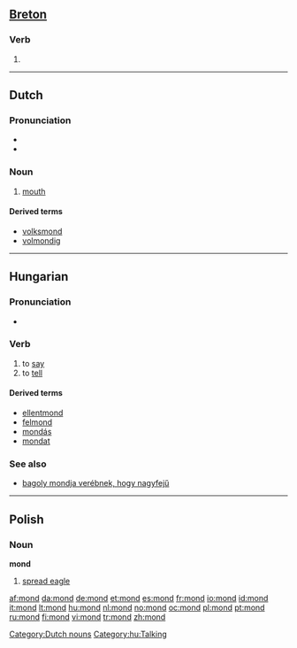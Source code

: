 {{also|Mond|MOND}}
==[[Breton]]==

===Verb===
{{infl|br|verb}}

# {{alternative spelling of|[[mont#Breton|mont]]|lang=Breton}}

----

==Dutch==

===Pronunciation===
* {{audio|Nl-mond.ogg|audio}}
* {{IPA|/mɔnt/|lang=nl}}

===Noun===
{{nl-noun|g=m|monden|mondje}}

# {{context|anatomy|lang=nl}} [[mouth]]

====Derived terms====
{{top4}}
* [[volksmond]]
* [[volmondig]]
{{bottom}}

[[Category:Dutch nouns]]

----

==Hungarian==

===Pronunciation===
* {{IPA|/ˈmond/|lang=hu}}

===Verb===
{{infl|hu|verb}}

# to [[say]]
# to [[tell]]

====Derived terms====
* [[ellentmond]]
* [[felmond]]
* [[mondás]]
* [[mondat]]

===See also===
* [[bagoly mondja verébnek, hogy nagyfejű]]

[[Category:hu:Talking]]

----

==Polish==

===Noun===
'''mond''' {{m}}

# [[spread eagle]]

[[af:mond]]
[[da:mond]]
[[de:mond]]
[[et:mond]]
[[es:mond]]
[[fr:mond]]
[[io:mond]]
[[id:mond]]
[[it:mond]]
[[lt:mond]]
[[hu:mond]]
[[nl:mond]]
[[no:mond]]
[[oc:mond]]
[[pl:mond]]
[[pt:mond]]
[[ru:mond]]
[[fi:mond]]
[[vi:mond]]
[[tr:mond]]
[[zh:mond]]